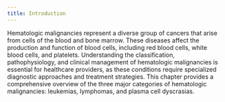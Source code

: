 ```yaml
---
title: Introduction
---
```


Hematologic malignancies represent a diverse group of cancers that arise from cells of the blood and bone marrow. These diseases affect the production and function of blood cells, including red blood cells, white blood cells, and platelets. Understanding the classification, pathophysiology, and clinical management of hematologic malignancies is essential for healthcare providers, as these conditions require specialized diagnostic approaches and treatment strategies. This chapter provides a comprehensive overview of the three major categories of hematologic malignancies: leukemias, lymphomas, and plasma cell dyscrasias.
